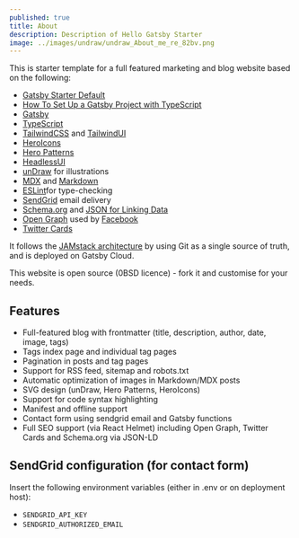 ```yaml
---
published: true
title: About
description: Description of Hello Gatsby Starter
image: ../images/undraw/undraw_About_me_re_82bv.png
---
```

This is starter template for a full featured marketing and blog website based on the following:

- [Gatsby Starter Default](https://github.com/gatsbyjs/gatsby-starter-default)
- [How To Set Up a Gatsby Project with TypeScript](https://www.digitalocean.com/community/tutorials/how-to-set-up-a-gatsby-project-with-typescript)
- [Gatsby](https://gatsbyjs.org)
- [TypeScript](https://www.typescriptlang.org/)
- [TailwindCSS](https://tailwindcss.com) and [TailwindUI](https://tailwindui.com)
- [HeroIcons](https://heroicons.com/)
- [Hero Patterns](https://heropatterns.com/)
- [HeadlessUI](https://headlessui.dev/)
- [unDraw](https://undraw.co/) for illustrations
- [MDX](https://mdxjs.com/) and [Markdown](https://www.markdownguide.org/)
- [ESLint](https://eslint.org)for type-checking
- [SendGrid](https://sendgrid.com/) email delivery
- [Schema.org](https://schema.org/) and [JSON for Linking Data](https://json-ld.org/)
- [Open Graph](https://ogp.me/) used by [Facebook](https://developers.facebook.com/docs/sharing/webmasters/#markup)
- [Twitter Cards](https://developer.twitter.com/en/docs/twitter-for-websites/cards/overview/abouts-cards)

It follows the [JAMstack architecture](https://jamstack.org) by using Git as a single source of truth, and is deployed on Gatsby Cloud.

This website is open source (0BSD licence) - fork it and customise for your needs.

## Features

- Full-featured blog with frontmatter (title, description, author, date, image, tags)
- Tags index page and individual tag pages
- Pagination in posts and tag pages
- Support for RSS feed, sitemap and robots.txt
- Automatic optimization of images in Markdown/MDX posts
- SVG design (unDraw, Hero Patterns, HeroIcons)
- Support for code syntax highlighting
- Manifest and offline support
- Contact form using sendgrid email and Gatsby functions
- Full SEO support (via React Helmet) including Open Graph, Twitter Cards and Schema.org via JSON-LD

## SendGrid configuration (for contact form)

Insert the following environment variables (either in .env or on deployment host):

- `SENDGRID_API_KEY`
- `SENDGRID_AUTHORIZED_EMAIL`
